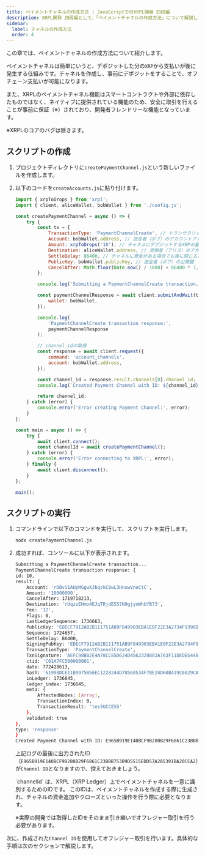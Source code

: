 ```yaml
---
title: ペイメントチャネルの作成方法 | JavaScriptでのXRPL開発 四段編
description: XRPL開発 四段編として、「ペイメントチャネルの作成方法」について解説しているページです。
sidebar:
  label: チャネルの作成方法
  order: 4
---
```



この章では、ペイメントチャネルの作成方法について紹介します。

ペイメントチャネルは簡単にいうと、デポジットした分の`XRP`から支払いが後に発生する仕組みです。チャネルを作成し、事前にデポジットをすることで、オフチェーン支払いが可能になります。

また、XRPLのペイメントチャネル機能はスマートコントラクトや外部に依存したものではなく、ネイティブに提供されている機能のため、安全に取引を行えることが事前に保証（※）されており、開発者フレンドリーな機能となっています。

※XRPLのコアのバグは除きます。

## スクリプトの作成

<Steps>

1. プロジェクトディレクトリに`createPaymentChannel.js`という新しいファイルを作成します。
2. 以下のコードを`createAccounts.js`に貼り付けます。

    ```javascript
    import { xrpToDrops } from 'xrpl';
    import { client, aliceWallet, bobWallet } from './config.js';

    const createPaymentChannel = async () => {
        try {
            const tx = {
                TransactionType: 'PaymentChannelCreate', // トランザクションタイプ: PaymentChannelCreate
                Account: bobWallet.address, // 送金者（ボブ）のアカウントアドレス
                Amount: xrpToDrops('10'), // チャネルにデポジットするXRPの量（ここでは10 XRP）
                Destination: aliceWallet.address, // 受領者（アリス）のアカウントアドレス
                SettleDelay: 86400, // チャネルに資金がある場合でも後に閉じることが可能になる秒数（ここでは1日）
                PublicKey: bobWallet.publicKey, // 送金者（ボブ）の公開鍵
                CancelAfter: Math.floor(Date.now() / 1000) + 86400 * 7, // チャネルがキャンセルされるまでの秒数（ここでは1週間）
            };

            console.log('Submitting a PaymentChannelCreate transaction...');

            const paymentChannelResponse = await client.submitAndWait(tx, {
                wallet: bobWallet,
            });

            console.log(
                'PaymentChannelCreate transaction response:',
                paymentChannelResponse
            );

            // channel_idの取得
            const response = await client.request({
                command: 'account_channels',
                account: bobWallet.address,
            });

            const channel_id = response.result.channels[0].channel_id;
            console.log(`Created Payment Channel with ID: ${channel_id}`);

            return channel_id;
        } catch (error) {
            console.error('Error creating Payment Channel:', error);
        }
    };

    const main = async () => {
        try {
            await client.connect();
            const channelId = await createPaymentChannel();
        } catch (error) {
            console.error('Error connecting to XRPL:', error);
        } finally {
            await client.disconnect();
        }
    };

    main();
    ```
</Steps>


## スクリプトの実行

<Steps>

1. コマンドラインで以下のコマンドを実行して、スクリプトを実行します。

    ```bash
    node createPaymentChannel.js
    ```

2. 成功すれば、コンソールに以下が表示されます。
    ```bash
    Submitting a PaymentChannelCreate transaction...
    PaymentChannelCreate transaction response: {
    id: 10,
    result: {
        Account: 'rDBvi1AUpMGgwXJbqskC8wL3HnxwVnoCtC',
        Amount: '10000000',
        CancelAfter: 1719718213,
        Destination: 'rUqzzEHmo4EJqTRjdE557N9gjynWhbYB73',
        Fee: '12',
        Flags: 0,
        LastLedgerSequence: 1736663,
        PublicKey: 'EDECF7912AB2B111751AB9F849903EBA1E0F22E3A2734F9398DAF6916C53996E83',
        Sequence: 1724657,
        SettleDelay: 86400,
        SigningPubKey: 'EDECF7912AB2B111751AB9F849903EBA1E0F22E3A2734F9398DAF6916C53996E83',
        TransactionType: 'PaymentChannelCreate',
        TxnSignature: 'AEFC98BB2E4A78CC85D624D4562328882A763F11DEDB5448B9C3C0C06DDC33D7C515E64A9D03695F56B5F4AD978D23C70B2C4072C21477851E01D572065E9600',
        ctid: 'C01A7FC500000001',
        date: 772428613,
        hash: '61998DCE11B9975B56EC1228244D78568534F7BE24D60B439C6029CAB439341D',
        inLedger: 1736645,
        ledger_index: 1736645,
        meta: {
            AffectedNodes: [Array],
            TransactionIndex: 0,
            TransactionResult: 'tesSUCCESS'
        },
        validated: true
    },
    type: 'response'
    }
    Created Payment Channel with ID: E965B919E140BCF98280B29F6861C23BBB753B9D5515EDD57A285391BA20CCA2
    ```

    上記ログの最後に出力されたID（`E965B919E140BCF98280B29F6861C23BBB753B9D5515EDD57A285391BA20CCA2`）が`Channel ID`となりますので、控えておきましょう。

    <Aside>
    `channelId` は、XRPL（XRP Ledger）上でペイメントチャネルを一意に識別するためのIDです。
    このIDは、ペイメントチャネルを作成する際に生成され、チャネルの資金追加やクローズといった操作を行う際に必要となります。
    </Aside>

    ※実際の開発では取得したIDをそのまま引き継いでオフレジャー取引を行う必要があります。
</Steps>

次に、作成された`Channel ID`を使用してオフレジャー取引を行います。具体的な手順は次のセクションで解説します。  